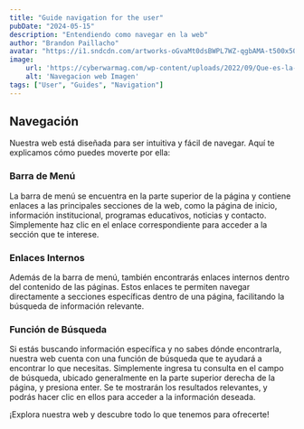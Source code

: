 ```yaml
---
title: "Guide navigation for the user"
pubDate: "2024-05-15"
description: "Entendiendo como navegar en la web"
author: "Brandon Paillacho"
avatar: "https://i1.sndcdn.com/artworks-oGvaMt0dsBWPL7WZ-qgbAMA-t500x500.jpg"
image:
    url: 'https://cyberwarmag.com/wp-content/uploads/2022/09/Que-es-la-navegacion-web.jpg'
    alt: 'Navegacion web Imagen'
tags: ["User", "Guides", "Navigation"]
---
```


## Navegación

Nuestra web está diseñada para ser intuitiva y fácil de navegar. Aquí te explicamos cómo puedes moverte por ella:

### Barra de Menú

La barra de menú se encuentra en la parte superior de la página y contiene enlaces a las principales secciones de la web, como la página de inicio, información institucional, programas educativos, noticias y contacto. Simplemente haz clic en el enlace correspondiente para acceder a la sección que te interese.

### Enlaces Internos

Además de la barra de menú, también encontrarás enlaces internos dentro del contenido de las páginas. Estos enlaces te permiten navegar directamente a secciones específicas dentro de una página, facilitando la búsqueda de información relevante.

### Función de Búsqueda

Si estás buscando información específica y no sabes dónde encontrarla, nuestra web cuenta con una función de búsqueda que te ayudará a encontrar lo que necesitas. Simplemente ingresa tu consulta en el campo de búsqueda, ubicado generalmente en la parte superior derecha de la página, y presiona enter. Se te mostrarán los resultados relevantes, y podrás hacer clic en ellos para acceder a la información deseada.

¡Explora nuestra web y descubre todo lo que tenemos para ofrecerte!
